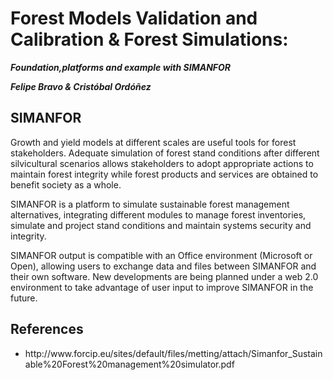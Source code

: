 Forest Models Validation and Calibration & Forest Simulations: 
========================================================================
***Foundation,platforms and example with SIMANFOR***

***Felipe Bravo & Cristóbal Ordóñez***


## SIMANFOR
Growth and yield models at different scales are useful tools for forest stakeholders. Adequate simulation of forest stand conditions after different silvicultural scenarios allows stakeholders to adopt appropriate actions to maintain forest integrity while forest products and services are obtained to benefit society as a whole. 

SIMANFOR is a platform to simulate sustainable forest management alternatives, integrating different modules to manage forest inventories, simulate and project stand conditions and maintain systems security and integrity. 

SIMANFOR output is compatible with an Office environment (Microsoft or Open), allowing users to exchange data and files between SIMANFOR and their own software. New developments are being planned under a web 2.0 environment to take advantage of user input to improve SIMANFOR in the future.

## References

* http://www.forcip.eu/sites/default/files/metting/attach/Simanfor_Sustainable%20Forest%20management%20simulator.pdf
